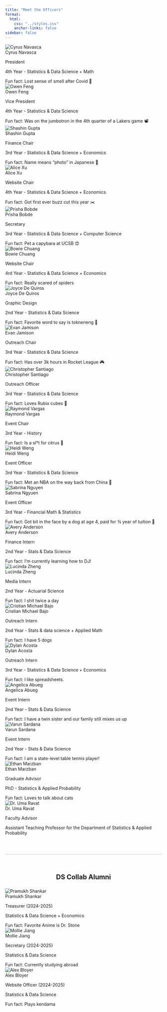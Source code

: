 ```yaml
---
title: "Meet the Officers"
format:
  html:
    css: "../styles.css"
    anchor-links: false
sidebar: false
---
```


```{=html}
<div class="staff-grid">
  <!-- Cyrus Navasca -->
  <div class="staff-card text-center translucent-background">
  <img src="../Images/Staff/2526Staff/Cyrus.png" class="img-fluid rounded-circle" alt="Cyrus Navasca">
  <div class="staff-name">Cyrus Navasca</div>
  <p>President</p>
  <p>4th Year - Statistics & Data Science + Math</p>
  <div class="fun-fact">Fun fact: Lost sense of smell after Covid 🤒</div>
  </div>

  <!-- Owen Feng -->
  <div class="staff-card text-center translucent-background">
  <img src="../Images/Staff/2526Staff/Owen.png" class="img-fluid rounded-circle" alt="Owen Feng">
  <div class="staff-name">Owen Feng</div>
  <p>Vice President</p>
  <p>4th Year - Statistics & Data Science</p>
  <div class="fun-fact">Fun fact: Was on the jumbotron in the 4th quarter of a Lakers game 📽️</div>
  </div>

  <!-- Shashin Gupta -->
  <div class="staff-card text-center translucent-background">
  <img src="../Images/Staff/2526Staff/Shashin.jpg" class="img-fluid rounded-circle" alt="Shashin Gupta">
  <div class="staff-name">Shashin Gupta</div>
  <p>Finance Chair</p>
  <p>3rd Year - Statistics & Data Science + Economics</p>
  <div class="fun-fact">Fun fact: Name means “photo” in Japanese 🌇</div>
  </div>

  <!-- Alice Xu -->
  <div class="staff-card text-center translucent-background">
  <img src="../Images/Staff/2526Staff/Alice.jpg" class="img-fluid rounded-circle" alt="Alice Xu">
  <div class="staff-name">Alice Xu</div>
  <p>Website Chair</p>
  <p>4th Year - Statistics & Data Science + Economics</p>
  <div class="fun-fact">Fun fact: Got first ever buzz cut this year ✂️</div>
  </div>

   <!-- Prisha Bobde -->
  <div class="staff-card text-center translucent-background">
  <img src="../Images/Staff/2526Staff/Prisha.png" class="img-fluid rounded-circle" alt="Prisha Bobde">
  <div class="staff-name">Prisha Bobde</div>
  <p>Secretary</p>
  <p>3rd Year - Statistics & Data Science + Computer Science</p>
  <div class="fun-fact">Fun fact: Pet a capybara at UCSB 😍</div>
  </div>

  <!-- Bowie Chuang -->
  <div class="staff-card text-center translucent-background">
  <img src="../Images/Staff/2526Staff/Bowie.jpg" class="img-fluid rounded-circle" alt="Bowie Chuang">
  <div class="staff-name">Bowie Chuang</div>
  <p>Website Chair</p>
  <p>4rd Year - Statistics & Data Science + Economics</p>
  <div class="fun-fact">Fun fact: Really scared of spiders</div>
  </div>

  <!-- Joyce De Quiros -->
  <div class="staff-card text-center translucent-background">
  <img src="../Images/Staff/2526Staff/Joyce.jpg" class="img-fluid rounded-circle" alt="Joyce De Quiros">
  <div class="staff-name">Joyce De Quiros</div>
  <p>Graphic Design</p>
  <p>2nd Year - Statistics & Data Science</p>
  <div class="fun-fact">Fun fact: Favorite word to say is tokneneng 💬</div>
  </div>

  <!-- Evan Jamison -->
  <div class="staff-card text-center translucent-background">
  <img src="../Images/Staff/2526Staff/Evan.png" class="img-fluid rounded-circle" alt="Evan Jamison">
  <div class="staff-name">Evan Jamison</div>
  <p>Outreach Chair</p>
  <p>3rd Year - Statistics & Data Science</p>
  <div class="fun-fact">Fun fact: Has over 3k hours in Rocket League 🎮</div>
  </div>

    <!-- Christopher Santiago -->
  <div class="staff-card text-center translucent-background">
  <img src="../Images/Staff/2526Staff/Chris.jpg" class="img-fluid rounded-circle" alt="Christopher Santiago">
  <div class="staff-name">Christopher Santiago</div>
  <p>Outreach Officer</p>
  <p>3rd Year - Statistics & Data Science</p>
  <div class="fun-fact">Fun fact: Loves Rubix cubes 🧠</div>
  </div>

  <!-- Raymond Vargas -->
  <div class="staff-card text-center translucent-background">
  <img src="../Images/Staff/2526Staff/Raymond.jpg" class="img-fluid rounded-circle" alt="Raymond Vargas">
  <div class="staff-name">Raymond Vargas</div>
  <p>Event Chair</p>
  <p>3rd Year - History</p>
  <div class="fun-fact">Fun fact: Is a sl*t for citrus 🍋</div>
  </div>

  <!-- Heidi Weng -->
  <div class="staff-card text-center translucent-background">
  <img src="../Images/Staff/2526Staff/Heidi.jpg" class="img-fluid rounded-circle" alt="Heidi Weng">
  <div class="staff-name">Heidi Weng</div>
  <p>Event Officer</p>
  <p>3rd Year - Statistics & Data Science</p>
  <div class="fun-fact">Fun fact: Met an NBA on the way back from China 🏀</div>
  </div>

  <!-- Sabrina Nguyen -->
  <div class="staff-card text-center translucent-background">
  <img src="../Images/Staff/2526Staff/Sabrina.png" class="img-fluid rounded-circle" alt="Sabrina Nguyen">
  <div class="staff-name">Sabrina Ngyuen</div>
  <p>Event Officer</p>
  <p>3rd Year - Financial Math & Statistics</p>
  <div class="fun-fact">Fun fact: Got bit in the face by a dog at age 4, paid for ¾ year of tuition 🤑</div>
  </div>

<!-- Avery Anderson -->
  <div class="staff-card text-center translucent-background">
  <img src="../Images/Staff/2526Staff/Avery.jpg" class="img-fluid rounded-circle" alt="Avery Anderson">
  <div class="staff-name">Avery Anderson</div>
  <p>Finance Intern</p>
  <p>2nd Year - Stats & Data Science</p>
  <div class="fun-fact">Fun fact: I’m currently learning how to DJ!</div>
  </div>

<!-- Lucinda Zheng -->
  <div class="staff-card text-center translucent-background">
  <img src="../Images/Staff/2526Staff/Lucinda.jpg" class="img-fluid rounded-circle" alt="Lucinda Zheng">
  <div class="staff-name">Lucinda Zheng</div>
  <p>Media Intern</p>
  <p>2nd Year - Actuarial Science</p>
  <div class="fun-fact">Fun fact: I shit twice a day </div>
  </div>

  <!-- Cristian Michael Bajo -->
  <div class="staff-card text-center translucent-background">
  <img src="../Images/Staff/2526Staff/Cristian.jpg" class="img-fluid rounded-circle" alt="Cristian Michael Bajo">
  <div class="staff-name">Cristian Michael Bajo</div>
  <p>Outreach Intern </p>
  <p>2nd Year - Stats & data science + Applied Math</p>
  <div class="fun-fact">Fun fact: I have 5 dogs</div>
  </div>

  <!-- Dylan Acosta -->
  <div class="staff-card text-center translucent-background">
  <img src="../Images/Staff/2526Staff/Dylan.jpg" class="img-fluid rounded-circle" alt="Dylan Acosta">
  <div class="staff-name">Dylan Acosta</div>
  <p>Outreach Intern</p>
  <p>3rd Year - Statistics & Data Science + Economics</p>
  <div class="fun-fact">Fun fact: I like spreadsheets.</div>
  </div>

  <!-- Angelica Abueg -->
  <div class="staff-card text-center translucent-background">
  <img src="../Images/Staff/2526Staff/Angelica.jpg" class="img-fluid rounded-circle" alt="Angelica Abueg">
  <div class="staff-name">Angelica Abueg</div>
  <p>Event Intern</p>
  <p>2nd Year - Stats & Data Science</p>
  <div class="fun-fact">Fun fact: I have a twin sister and our family still mixes us up</div>
  </div>

  <!-- Varun Sardana -->
  <div class="staff-card text-center translucent-background">
  <img src="../Images/Staff/2526Staff/Varun Sardana.jpg" class="img-fluid rounded-circle" alt="Varun Sardana">
  <div class="staff-name">Varun Sardana</div>
  <p>Event Intern</p>
  <p>2nd Year - Stats & Data Science</p>
  <div class="fun-fact">Fun fact: I am a state-level table tennis player!</div>
  </div>

  <!-- Ethan Marzban -->
  <div class="staff-card text-center translucent-background">
  <img src="../Images/Staff/2526Staff/Ethan.jpg" class="img-fluid rounded-circle" alt="Ethan Marzban">
  <div class="staff-name">Ethan Marzban</div>
  <p>Graduate Advisor</p>
  <p>PhD - Statistics & Applied Probability</p>
  <div class="fun-fact">Fun fact: Loves to talk about cats</div>
  </div>

  <!-- Dr. Uma Ravat -->
  <div class="staff-card text-center translucent-background">
  <img src="../Images/Staff/2526Staff/Ravat.jpeg" class="img-fluid rounded-circle" alt="Dr. Uma Ravat">
  <div class="staff-name">Dr. Uma Ravat</div>
  <p>Faculty Advisor</p>
  <div class="fun-fact">Assistant Teaching Professor for the Department of Statistics & Applied Probability</div>
  </div>
</div>



<hr class="section-divider" style="margin:60px 0; opacity:0.25;">
<section id="alumni-officers">
  <h2 class="section-title" style="text-align:center;margin:40px 0 24px;">
    DS Collab Alumni
  </h2>

  <div class="staff-grid">
    <!-- Pramukh Shankar -->
    <div class="staff-card text-center translucent-background">
      <img src="../Images/Staff/2425Staff/Pramukh.png" class="img-fluid rounded-circle" alt="Pramukh Shankar">
      <div class="staff-name">Pramukh Shankar</div>
      <p>Treasurer (2024-2025)</p>
      <p>Statistics & Data Science + Economics</p>
      <div class="fun-fact">Fun fact: Favorite Anime is Dr. Stone</div>
    </div>

    <!-- Mollie Jiang -->
    <div class="staff-card text-center translucent-background">
      <img src="../Images/Staff/2425Staff/Mollie.png" class="img-fluid rounded-circle" alt="Mollie Jiang">
      <div class="staff-name">Mollie Jiang</div>
      <p>Secretary (2024-2025)</p>
      <p>Statistics & Data Science</p>
      <div class="fun-fact">Fun fact: Currently studying abroad</div>
    </div>

    <!-- Alex Bloyer -->
      <div class="staff-card text-center translucent-background">
      <img src="../Images/Staff/2425Staff/Alex.png" class="img-fluid rounded-circle" alt="Alex Bloyer">
      <div class="staff-name">Alex Bloyer</div>
      <p>Website Officer (2024-2025)</p>
      <p>Statistics & Data Science</p>
      <div class="fun-fact">Fun fact: Plays kendama</div>
    </div>

  </div>
</section>
```